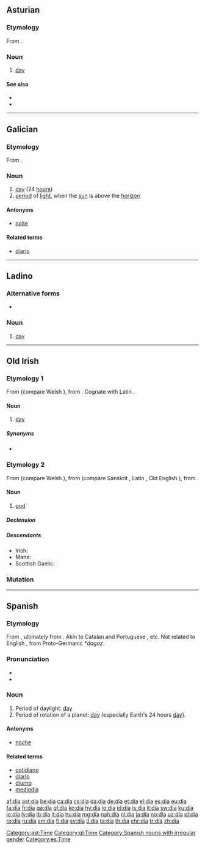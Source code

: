{{DEFAULTSORT:dia}}
{{also|Appendix:Variations of "dia"}}
==Asturian==

===Etymology===
From {{etyl|la|ast}} {{m|la|diēs||day}}.

===Noun===
{{ast-noun|m|díes}}

# [[day]]

====See also====
* {{l|ast|nueche}}
* {{l|ast|xornada}}

[[Category:ast:Time]]

----

==Galician==

===Etymology===
From {{etyl|la|gl}} {{m|la|diēs||day}}.

===Noun===
{{gl-noun|m}}

# [[day]] (24 [[hour]]s)
# [[period]] of [[light]], when the [[sun]] is above the [[horizon]]

====Antonyms====
* {{sense|period of light}} [[noite]]

====Related terms====
* [[diario]]

[[Category:gl:Time]]

----

==Ladino==

===Alternative forms===
* {{l|lad|diya|sc=Latn}}

===Noun===
{{lad-noun|l|g=m}}

# [[day]]

----

==Old Irish==

===Etymology 1===
From {{etyl|cel-pro|sga}} {{m|cel-pro|*dīyos}} (compare Welsh {{term|dydd|lang=cy}}), from {{etyl|ine-pro|sga}} {{m|ine-pro|*dyew-}}. Cognate with Latin {{m|la|diēs}}.

====Noun====
{{head|sga|noun|dative singular|díu}}<!--gender is probably masculine but as it's only used in fixed expressions it isn't possible to say for sure-->

# [[day]]

=====Synonyms=====
* {{l|sga|lá}}

===Etymology 2===
From {{etyl|cel-pro|sga}} {{m|cel-pro|*dēwos}} (compare Welsh {{term|duw|lang=cy}}), from {{etyl|ine-pro|sga}} {{m|ine-pro|*deywós}} (compare Sanskrit {{term|देव|tr=devá|lang=sa}}, Latin {{term|deus|lang=la}}, Old English {{m|ang|Tīw||Germanic god of heroic glory}}), from {{etyl|ine-pro|sga}} {{m|ine-pro|*dey-||to shine}}.

====Noun====
{{head|sga|noun|g=m|genitive|dé}}

# [[god]]

=====Declension=====
{{sga-decl-o-masc|gs=dé|ap=deu|dp=déib}}

=====Descendants=====
* Irish: {{l/ga|dia}}
* Manx: {{l/gv|jee}}
* Scottish Gaelic: {{l/gd|dia}}

===Mutation===
{{sga-mutation|d|ía}}

----

==Spanish==

===Etymology===
From {{etyl|la|es}} {{m|la|diēs||day}}, ultimately from {{etyl|ine-pro|es}} {{m|ine-pro|*dyew-||heaven, sky; to shine}}. Akin to Catalan and Portuguese {{term|dia|lang=pt}}, etc.  Not related to English {{term|day|lang=en}}, from Proto-Germanic ''*dagaz''.

===Pronunciation===
* {{IPA|/ˈdi.a/|lang=es}}
* {{rhymes|ia|lang=es}}

===Noun===
{{es-noun|m}}

# Period of daylight: [[day]]
# Period of rotation of a planet: [[day]] (especially Earth's 24 hours [[day]]).

====Antonyms====
* [[noche]] {{g|f}}

====Related terms====
* [[cotidiano]]
* [[diario]]
* [[diurno]]
* [[mediodía]] {{g|m}}

[[Category:Spanish nouns with irregular gender]]
[[Category:es:Time]]

[[af:día]]
[[ast:día]]
[[be:día]]
[[ca:día]]
[[cs:día]]
[[da:día]]
[[de:día]]
[[et:día]]
[[el:día]]
[[es:día]]
[[eu:día]]
[[fa:día]]
[[fr:día]]
[[ga:día]]
[[gl:día]]
[[ko:día]]
[[hy:día]]
[[io:día]]
[[id:día]]
[[is:día]]
[[it:día]]
[[sw:día]]
[[ku:día]]
[[lo:día]]
[[lv:día]]
[[lb:día]]
[[lt:día]]
[[hu:día]]
[[mg:día]]
[[nah:día]]
[[nl:día]]
[[ja:día]]
[[no:día]]
[[uz:día]]
[[pl:día]]
[[ro:día]]
[[ru:día]]
[[sm:día]]
[[fi:día]]
[[sv:día]]
[[tl:día]]
[[ta:día]]
[[th:día]]
[[chr:día]]
[[tr:día]]
[[zh:día]]